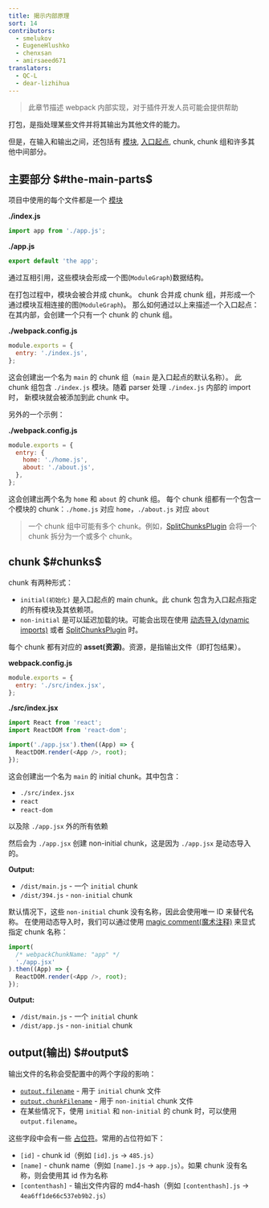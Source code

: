 ```yaml
---
title: 揭示内部原理
sort: 14
contributors:
  - smelukov
  - EugeneHlushko
  - chenxsan
  - amirsaeed671
translators:
  - QC-L
  - dear-lizhihua
---
```


> 此章节描述 webpack 内部实现，对于插件开发人员可能会提供帮助

打包，是指处理某些文件并将其输出为其他文件的能力。

但是，在输入和输出之间，还包括有 [模块](/concepts/modules/), [入口起点](/concepts/entry-points/), chunk, chunk 组和许多其他中间部分。

## 主要部分 $#the-main-parts$

项目中使用的每个文件都是一个 [模块](/concepts/modules/)

**./index.js**

```js
import app from './app.js';
```

**./app.js**

```js
export default 'the app';
```

通过互相引用，这些模块会形成一个图(`ModuleGraph`)数据结构。

在打包过程中，模块会被合并成 chunk。
chunk 合并成 chunk 组，并形成一个通过模块互相连接的图(`ModuleGraph`)。
那么如何通过以上来描述一个入口起点：在其内部，会创建一个只有一个 chunk 的 chunk 组。

**./webpack.config.js**

```js
module.exports = {
  entry: './index.js',
};
```

这会创建出一个名为 `main` 的 chunk 组（`main` 是入口起点的默认名称）。
此 chunk 组包含 `./index.js` 模块。随着 parser 处理 `./index.js` 内部的 import 时， 新模块就会被添加到此 chunk 中。

另外的一个示例：

**./webpack.config.js**

```js
module.exports = {
  entry: {
    home: './home.js',
    about: './about.js',
  },
};
```

这会创建出两个名为 `home` 和 `about` 的 chunk 组。
每个 chunk 组都有一个包含一个模块的 chunk：`./home.js` 对应 `home`，`./about.js` 对应 `about`

> 一个 chunk 组中可能有多个 chunk。例如，[SplitChunksPlugin](/plugins/split-chunks-plugin/) 会将一个 chunk 拆分为一个或多个 chunk。

## chunk $#chunks$

chunk 有两种形式：

- `initial(初始化)` 是入口起点的 main chunk。此 chunk 包含为入口起点指定的所有模块及其依赖项。
- `non-initial` 是可以延迟加载的块。可能会出现在使用 [动态导入(dynamic imports)](/guides/code-splitting/#dynamic-imports) 或者 [SplitChunksPlugin](/plugins/split-chunks-plugin/) 时。

每个 chunk 都有对应的 **asset(资源)**。资源，是指输出文件（即打包结果）。

**webpack.config.js**

```js
module.exports = {
  entry: './src/index.jsx',
};
```

**./src/index.jsx**

```js
import React from 'react';
import ReactDOM from 'react-dom';

import('./app.jsx').then((App) => {
  ReactDOM.render(<App />, root);
});
```

这会创建出一个名为 `main` 的 initial chunk。其中包含：

- `./src/index.jsx`
- `react`
- `react-dom`

以及除 `./app.jsx` 外的所有依赖

然后会为 `./app.jsx` 创建 non-initial chunk，这是因为 `./app.jsx` 是动态导入的。

**Output:**

- `/dist/main.js` - 一个 `initial` chunk
- `/dist/394.js` - `non-initial` chunk

默认情况下，这些 `non-initial` chunk 没有名称，因此会使用唯一 ID 来替代名称。
在使用动态导入时，我们可以通过使用 [magic comment(魔术注释)](/api/module-methods/#magic-comments) 来显式指定 chunk 名称：

```js
import(
  /* webpackChunkName: "app" */
  './app.jsx'
).then((App) => {
  ReactDOM.render(<App />, root);
});
```

**Output:**

- `/dist/main.js` - 一个 `initial` chunk
- `/dist/app.js` - `non-initial` chunk

## output(输出) $#output$

输出文件的名称会受配置中的两个字段的影响：

- [`output.filename`](/configuration/output/#outputfilename) - 用于 `initial` chunk 文件
- [`output.chunkFilename`](/configuration/output/#outputchunkfilename) - 用于 `non-initial` chunk 文件
- 在某些情况下，使用 `initial` 和 `non-initial` 的 chunk 时，可以使用 `output.filename`。

这些字段中会有一些 [占位符](/configuration/output/#template-strings)。常用的占位符如下：

- `[id]` - chunk id（例如 `[id].js` -> `485.js`）
- `[name]` - chunk name（例如 `[name].js` -> `app.js`）。如果 chunk 没有名称，则会使用其 id 作为名称
- `[contenthash]` - 输出文件内容的 md4-hash（例如 `[contenthash].js` -> `4ea6ff1de66c537eb9b2.js`）

